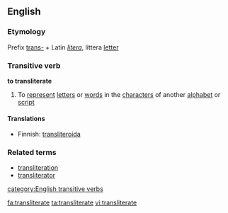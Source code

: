 ==English==
===Etymology===
Prefix [[trans-]] + Latin ''[[litera]]'', littera [[letter]]
===Transitive verb===
'''to transliterate'''
#To [[represent]] [[letter]]s or [[word]]s in the [[character]]s of another [[alphabet]] or [[script]]

====Translations====
*Finnish: [[transliteroida]]

===Related terms===
*[[transliteration]]
*[[transliterator]]
[[category:English transitive verbs]]

[[fa:transliterate]]
[[ta:transliterate]]
[[vi:transliterate]]